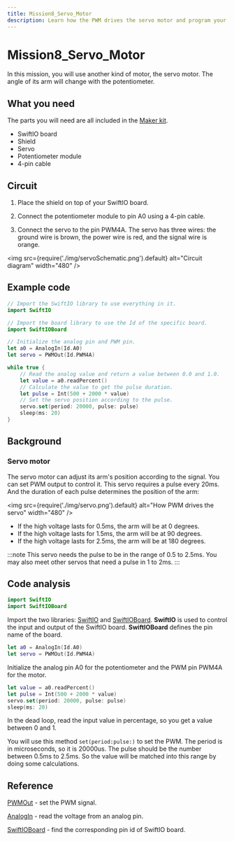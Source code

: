 ```yaml
---
title: Mission8_Servo_Motor
description: Learn how the PWM drives the servo motor and program your board in Swift to realize it.
---
```


# Mission8_Servo_Motor

In this mission, you will use another kind of motor, the servo motor. The angle of its arm will change with the potentiometer.



## What you need

The parts you will need are all included in the [Maker kit](https://www.madmachine.io/product-page/maker-kit-for-swiftio).

- SwiftIO board
- Shield
- Servo
- Potentiometer module
- 4-pin cable


## Circuit

1. Place the shield on top of your SwiftIO board.

2. Connect the potentiometer module to pin A0 using a 4-pin cable.

3. Connect the servo to the pin PWM4A. The servo has three wires: the ground wire is brown, the power wire is red, and the signal wire is orange.

<img
  src={require('./img/servoSchematic.png').default}
  alt="Circuit diagram" width="480"
/>


## Example code

```swift
// Import the SwiftIO library to use everything in it.
import SwiftIO

// Import the board library to use the Id of the specific board.
import SwiftIOBoard

// Initialize the analog pin and PWM pin.
let a0 = AnalogIn(Id.A0) 
let servo = PWMOut(Id.PWM4A)

while true {
    // Read the analog value and return a value between 0.0 and 1.0.
    let value = a0.readPercent() 
    // Calculate the value to get the pulse duration.
    let pulse = Int(500 + 2000 * value) 
    // Set the servo position according to the pulse.
    servo.set(period: 20000, pulse: pulse) 
    sleep(ms: 20)
}
```


<div className='row row--no-gutters'>
  <ReactPlayer
    url='https://youtu.be/s7iPlSygNh4'
    controls={true}
  />
</div>

## Background

### Servo motor

The servo motor can adjust its arm's position according to the signal. You can set PWM output to control it. This servo requires a pulse every 20ms. And the duration of each pulse determines the position of the arm:

<img
  src={require('./img/servo.png').default}
  alt="How PWM drives the servo" width="480"
/>

- If the high voltage lasts for 0.5ms, the arm will be at 0 degrees.
- If the high voltage lasts for 1.5ms, the arm will be at 90 degrees.
- If the high voltage lasts for 2.5ms, the arm will be at 180 degrees.

:::note
This servo needs the pulse to be in the range of 0.5 to 2.5ms. You may also meet other servos that need a pulse in 1 to 2ms.
:::

## Code analysis
```swift
import SwiftIO
import SwiftIOBoard
```
Import the two libraries: [SwiftIO](https://swiftioapi.madmachine.io/) and [SwiftIOBoard](https://github.com/madmachineio/MadBoards/blob/main/Sources/SwiftIOBoard/Id.swift). **SwiftIO** is used to control the input and output of the SwiftIO board. **SwiftIOBoard** defines the pin name of the board.


```swift
let a0 = AnalogIn(Id.A0)
let servo = PWMOut(Id.PWM4A)
```
Initialize the analog pin A0 for the potentiometer and the PWM pin PWM4A for the motor.

```swift
let value = a0.readPercent() 
let pulse = Int(500 + 2000 * value)
servo.set(period: 20000, pulse: pulse)
sleep(ms: 20)
```
In the dead loop, read the input value in percentage, so you get a value between 0 and 1.

You will use this method `set(period:pulse:)` to set the PWM. The period is in microseconds, so it is 20000us. The pulse should be the number between 0.5ms to 2.5ms. So the value will be matched into this range by doing some calculations.

## Reference

[PWMOut](https://swiftioapi.madmachine.io/Classes/PWMOut.html) - set the PWM signal.

[AnalogIn](https://swiftioapi.madmachine.io/Classes/AnalogIn.html) - read the voltage from an analog pin.


[SwiftIOBoard](https://github.com/madmachineio/MadBoards/blob/main/Sources/SwiftIOBoard/Id.swift) - find the corresponding pin id of SwiftIO board.
